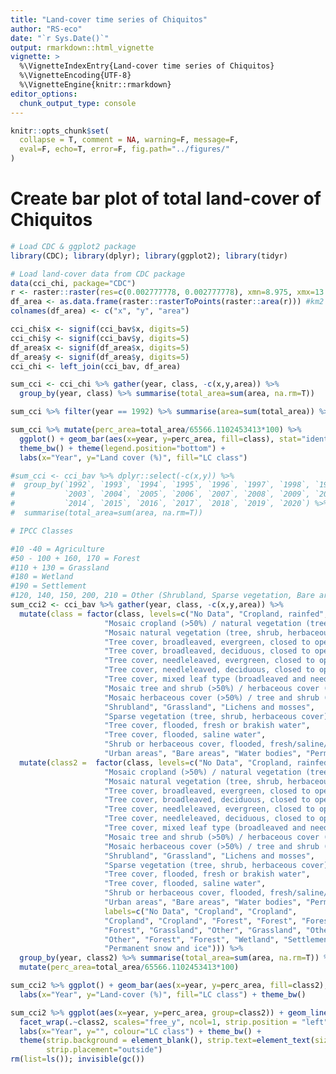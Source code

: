 ```yaml
---
title: "Land-cover time series of Chiquitos"
author: "RS-eco"
date: "`r Sys.Date()`"
output: rmarkdown::html_vignette
vignette: >
  %\VignetteIndexEntry{Land-cover time series of Chiquitos}
  %\VignetteEncoding{UTF-8}
  %\VignetteEngine{knitr::rmarkdown}
editor_options: 
  chunk_output_type: console
---
```


```r
knitr::opts_chunk$set(
  collapse = T, comment = NA, warning=F, message=F, 
  eval=F, echo=T, error=F, fig.path="../figures/"
)
```

# Create bar plot of total land-cover of Chiquitos

```r
# Load CDC & ggplot2 package
library(CDC); library(dplyr); library(ggplot2); library(tidyr)

# Load land-cover data from CDC package
data(cci_chi, package="CDC")
r <- raster::raster(res=c(0.002777778, 0.002777778), xmn=8.975, xmx=13.84167, ymn=47.26944, ymx=50.56667)
df_area <- as.data.frame(raster::rasterToPoints(raster::area(r))) #km2
colnames(df_area) <- c("x", "y", "area")

cci_chi$x <- signif(cci_bav$x, digits=5)
cci_chi$y <- signif(cci_bav$y, digits=5)
df_area$x <- signif(df_area$x, digits=5)
df_area$y <- signif(df_area$y, digits=5)
cci_chi <- left_join(cci_bav, df_area)

sum_cci <- cci_chi %>% gather(year, class, -c(x,y,area)) %>%
  group_by(year, class) %>% summarise(total_area=sum(area, na.rm=T))

sum_cci %>% filter(year == 1992) %>% summarise(area=sum(total_area)) %>% unlist() 

sum_cci %>% mutate(perc_area=total_area/65566.1102453413*100) %>% 
  ggplot() + geom_bar(aes(x=year, y=perc_area, fill=class), stat="identity") + 
  theme_bw() + theme(legend.position="bottom") + 
  labs(x="Year", y="Land cover (%)", fill="LC class")

#sum_cci <- cci_bav %>% dplyr::select(-c(x,y)) %>% 
#  group_by(`1992`, `1993`, `1994`, `1995`, `1996`, `1997`, `1998`, `1999`, `2000`, `2001`, `2002`,
#           `2003`, `2004`, `2005`, `2006`, `2007`, `2008`, `2009`, `2010`, `2011`, `2012`, `2013`,
#           `2014`, `2015`, `2016`, `2017`, `2018`, `2019`, `2020`) %>% 
#  summarise(total_area=sum(area, na.rm=T))
```

```r
# IPCC Classes

#10 -40 = Agriculture
#50 - 100 + 160, 170 = Forest
#110 + 130 = Grassland
#180 = Wetland
#190 = Settlement
#120, 140, 150, 200, 210 = Other (Shrubland, Sparse vegetation, Bare area, Water)
sum_cci2 <- cci_bav %>% gather(year, class, -c(x,y,area)) %>%
  mutate(class = factor(class, levels=c("No Data", "Cropland, rainfed", "Cropland, irrigated or post-flooding",
                     "Mosaic cropland (>50%) / natural vegetation (tree, shrub, herbaceous cover) (<50%)",
                     "Mosaic natural vegetation (tree, shrub, herbaceous cover) (>50%) / cropland (<50%)",
                     "Tree cover, broadleaved, evergreen, closed to open (>15%)",
                     "Tree cover, broadleaved, deciduous, closed to open (>15%)",
                     "Tree cover, needleleaved, evergreen, closed to open (>15%)",
                     "Tree cover, needleleaved, deciduous, closed to open (>15%)",
                     "Tree cover, mixed leaf type (broadleaved and needleleaved)",
                     "Mosaic tree and shrub (>50%) / herbaceous cover (<50%)",
                     "Mosaic herbaceous cover (>50%) / tree and shrub (<50%)", 
                     "Shrubland", "Grassland", "Lichens and mosses", 
                     "Sparse vegetation (tree, shrub, herbaceous cover) (<15%)", 
                     "Tree cover, flooded, fresh or brakish water", 
                     "Tree cover, flooded, saline water", 
                     "Shrub or herbaceous cover, flooded, fresh/saline/brakish water",
                     "Urban areas", "Bare areas", "Water bodies", "Permanent snow and ice"))) %>%
  mutate(class2 =  factor(class, levels=c("No Data", "Cropland, rainfed", "Cropland, irrigated or post-flooding",
                     "Mosaic cropland (>50%) / natural vegetation (tree, shrub, herbaceous cover) (<50%)",
                     "Mosaic natural vegetation (tree, shrub, herbaceous cover) (>50%) / cropland (<50%)",
                     "Tree cover, broadleaved, evergreen, closed to open (>15%)",
                     "Tree cover, broadleaved, deciduous, closed to open (>15%)",
                     "Tree cover, needleleaved, evergreen, closed to open (>15%)",
                     "Tree cover, needleleaved, deciduous, closed to open (>15%)",
                     "Tree cover, mixed leaf type (broadleaved and needleleaved)",
                     "Mosaic tree and shrub (>50%) / herbaceous cover (<50%)",
                     "Mosaic herbaceous cover (>50%) / tree and shrub (<50%)", 
                     "Shrubland", "Grassland", "Lichens and mosses", 
                     "Sparse vegetation (tree, shrub, herbaceous cover) (<15%)", 
                     "Tree cover, flooded, fresh or brakish water", 
                     "Tree cover, flooded, saline water", 
                     "Shrub or herbaceous cover, flooded, fresh/saline/brakish water",
                     "Urban areas", "Bare areas", "Water bodies", "Permanent snow and ice"),
                     labels=c("No Data", "Cropland", "Cropland",
                     "Cropland", "Cropland", "Forest", "Forest", "Forest", "Forest", "Forest",
                     "Forest", "Grassland", "Other", "Grassland", "Other", 
                     "Other", "Forest", "Forest", "Wetland", "Settlement", "Other", "Other", 
                     "Permanent snow and ice"))) %>%
  group_by(year, class2) %>% summarise(total_area=sum(area, na.rm=T)) %>%
  mutate(perc_area=total_area/65566.1102453413*100)

sum_cci2 %>% ggplot() + geom_bar(aes(x=year, y=perc_area, fill=class2), stat="identity") + 
  labs(x="Year", y="Land-cover (%)", fill="LC class") + theme_bw()
```

```r
sum_cci2 %>% ggplot(aes(x=year, y=perc_area, group=class2)) + geom_line() + 
  facet_wrap(.~class2, scales="free_y", ncol=1, strip.position = "left") + 
  labs(x="Year", y="", colour="LC class") + theme_bw() + 
  theme(strip.background = element_blank(), strip.text=element_text(size=12, face="bold"),
        strip.placement="outside")
rm(list=ls()); invisible(gc())
```

